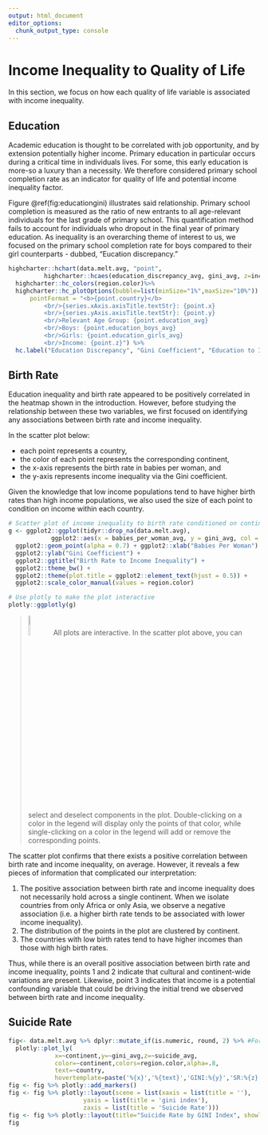```yaml
---
output: html_document
editor_options: 
  chunk_output_type: console
---
```

# Income Inequality to Quality of Life

In this section, we focus on how each quality of life variable is associated with income inequality. 

## Education
Academic education is thought to be correlated with job opportunity, and by extension potentially higher income. Primary education in particular occurs during a critical time in individuals lives. For some, this early education is more-so a luxury than a necessity. We therefore considered primary school completion rate as an indicator for quality of life and potential income inequality factor.

Figure \@ref(fig:educationgini) illustrates said relationship. Primary school completion is measured as the ratio of new entrants to all age-relevant individuals for the last grade of primary school. This quantification method fails to account for individuals who dropout in the final year of primary education. As inequality is an overarching theme of interest to us, we focused on the primary school completion rate for boys compared to their girl counterparts - dubbed, "Eucation discrepancy."

```r
highcharter::hchart(data.melt.avg, "point",
          highcharter::hcaes(education_discrepancy_avg, gini_avg, z=income_avg, group = continent)) %>% 
  highcharter::hc_colors(region.color)%>% 
  highcharter::hc_plotOptions(bubble=list(minSize="1%",maxSize="10%")) %>% highcharter::hc_tooltip(
      pointFormat = "<b>{point.country}</b>
          <br/>{series.xAxis.axisTitle.textStr}: {point.x}
          <br/>{series.yAxis.axisTitle.textStr}: {point.y}
          <br/>Relevant Age Group: {point.education_avg}
          <br/>Boys: {point.education_boys_avg}
          <br/>Girls: {point.education_girls_avg}
          <br/>Income: {point.z}") %>%
  hc.label("Education Discrepancy", "Gini Coefficient", "Education to Income Inequality")
```

## Birth Rate

Education inequality and birth rate appeared to be positively correlated in the heatmap shown in the introduction. However, before studying the relationship between these two variables, we first focused on identifying any associations between birth rate and income inequality.  

In the scatter plot below:  

  * each point represents a country,  
  * the color of each point represents the corresponding continent,  
  * the x-axis represents the birth rate in babies per woman, and   
  * the y-axis represents income inequality via the Gini coefficient.   

Given the knowledge that low income populations tend to have higher birth rates than high income populations, we also used the size of each point to condition on income within each country.  

```r
# Scatter plot of income inequality to birth rate conditioned on continent and income
g <- ggplot2::ggplot(tidyr::drop_na(data.melt.avg), 
            ggplot2::aes(x = babies_per_woman_avg, y = gini_avg, col = continent,  size = income_avg)) + 
  ggplot2::geom_point(alpha = 0.7) + ggplot2::xlab("Babies Per Woman") + 
  ggplot2::ylab("Gini Coefficient") +
  ggplot2::ggtitle("Birth Rate to Income Inequality") + 
  ggplot2::theme_bw() + 
  ggplot2::theme(plot.title = ggplot2::element_text(hjust = 0.5)) + 
  ggplot2::scale_color_manual(values = region.color)

# Use plotly to make the plot interactive
plotly::ggplotly(g)
```

> ![sticky-note with remember written on it](https://cdn.pixabay.com/photo/2016/12/21/05/44/reminder-1922255_1280.png){width=10%}
> All plots are interactive. In the scatter plot above, you can select and deselect components in the plot. Double-clicking on a color in the legend will display only the points of that color, while single-clicking on a color in the legend will add or remove the corresponding points.

The scatter plot confirms that there exists a positive correlation between birth rate and income inequality, on average. However, it reveals a few pieces of information that complicated our interpretation: 

1. The positive association between birth rate and income inequality does not necessarily hold across a single continent. When we isolate countries from only Africa or only Asia, we observe a negative association (i.e. a higher birth rate tends to be associated with lower income inequality).  
2. The distribution of the points in the plot are clustered by continent.   
3. The countries with low birth rates tend to have higher incomes than those with high birth rates. 

Thus, while there is an overall positive association between birth rate and income inequality, points 1 and 2 indicate that cultural and continent-wide variations are present. Likewise, point 3 indicates that income is a potential confounding variable that could be driving the initial trend we observed between birth rate and income inequality. 

## Suicide Rate
```r
fig<- data.melt.avg %>% dplyr::mutate_if(is.numeric, round, 2) %>% #For hovertemplate readability.
  plotly::plot_ly(
             x=~continent,y=~gini_avg,z=~suicide_avg,
             color=~continent,colors=region.color,alpha=.8,
             text=~country,
             hovertemplate=paste('%{x}','%{text}','GINI:%{y}','SR:%{z}',sep='<br>'))
fig <- fig %>% plotly::add_markers()
fig <- fig %>% plotly::layout(scene = list(xaxis = list(title = ''),
                     yaxis = list(title = 'gini index'),
                     zaxis = list(title = 'Suicide Rate')))
fig <- fig %>% plotly::layout(title="Suicide Rate by GINI Index", showlegend = FALSE)
fig
```
